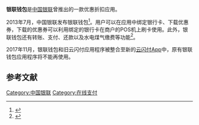 '''银联钱包'''是[[中国银联|中国银联]]曾推出的一款优惠折扣应用。

2013年7月，中国银联发布银联钱包<ref>{{cite news|author1=吕雯瑾|title=中国银联发布银联钱包 搭建O2O开放平台|url=http://finance.qq.com/a/20130712/016401.htm|accessdate=2016-06-08|publisher=[[腾讯|腾讯]]财经|date=2013-07-12|archive-date=2016-05-18|archive-url=https://web.archive.org/web/20160518231250/http://finance.qq.com/a/20130712/016401.htm|dead-url=no}}</ref>。用户可以在应用中绑定银行卡、下载优惠券，下载的优惠券可以利用绑定的银行卡在商户的POS机上刷卡使用。此外，银联钱包还有转账、支付、还款以及水电煤气缴费等功能<ref>{{cite news|title=银联钱包终于来了，好似裸奔！|url=http://business.sohu.com/20140819/n403568053.shtml|accessdate=2016-06-08|publisher=[[搜狐|搜狐财经]]|date=2014-08-19|archive-date=2019-07-01|archive-url=https://web.archive.org/web/20190701193616/http://business.sohu.com/20140819/n403568053.shtml|dead-url=no}}</ref>。

2017年11月，银联钱包和旧云闪付应用程序被整合至新的[[云闪付App|云闪付App]]中，原有银联钱包应用程序将不能再使用。

== 参考文献 ==
{{reflist}}

[[Category:中国银联|Category:中国银联]]
[[Category:在线支付|Category:在线支付]]
{{Computer-software-stub}}